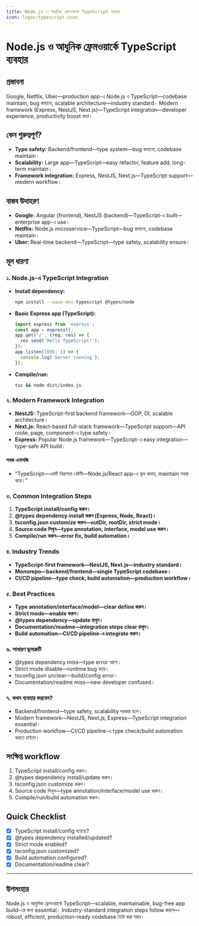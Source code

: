 ```yaml
---
title: Node.js ও আধুনিক ফ্রেমওয়ার্কে TypeScript ব্যবহার
icon: logos:typescript-icon
---
```


# Node.js ও আধুনিক ফ্রেমওয়ার্কে TypeScript ব্যবহার

## প্রস্তাবনা

Google, Netflix, Uber—production app-এ Node.js ও TypeScript—codebase maintain, bug কমানো, scalable architecture—industry standard। Modern framework (Express, NestJS, Next.js)—TypeScript integration—developer experience, productivity boost করে।

## কেন গুরুত্বপূর্ণ?

- **Type safety:** Backend/frontend—type system—bug কমানো, codebase maintain।
- **Scalability:** Large app—TypeScript—easy refactor, feature add, long-term maintain।
- **Framework integration:** Express, NestJS, Next.js—TypeScript support—modern workflow।

## বাস্তব উদাহরণ

- **Google:** Angular (frontend), NestJS (backend)—TypeScript-এ built—enterprise app-এ use।
- **Netflix:** Node.js microservice—TypeScript—bug কমানো, codebase maintain।
- **Uber:** Real-time backend—TypeScript—type safety, scalability ensure।

## মূল ধারণা

### ১. Node.js-এ TypeScript Integration

- **Install dependency:**
  ```bash
  npm install --save-dev typescript @types/node
  ```
- **Basic Express app (TypeScript):**
  ```typescript
  import express from 'express';
  const app = express();
  app.get('/', (req, res) => {
    res.send('Hello TypeScript!');
  });
  app.listen(3000, () => {
    console.log('Server running');
  });
  ```
- **Compile/run:**
  ```bash
  tsc && node dist/index.js
  ```

### ২. Modern Framework Integration

- **NestJS:** TypeScript-first backend framework—OOP, DI, scalable architecture।
- **Next.js:** React-based full-stack framework—TypeScript support—API route, page, component-এ type safety।
- **Express:** Popular Node.js framework—TypeScript-এ easy integration—type-safe API build।

#### সহজ এনালজি

- "TypeScript—একটি নিরাপত্তা বেষ্টনী—Node.js/React app-এ ভুল কমায়, maintain সহজ করে।"

### ৩. Common Integration Steps

1. **TypeScript install/config করুন।**
2. **@types dependency install করুন (Express, Node, React)।**
3. **tsconfig.json customize করুন—outDir, rootDir, strict mode।**
4. **Source code লিখুন—type annotation, interface, model use করুন।**
5. **Compile/run করুন—error fix, build automation।**

### ৪. Industry Trends

- **TypeScript-first framework—NestJS, Next.js—industry standard।**
- **Monorepo—backend/frontend—single TypeScript codebase।**
- **CI/CD pipeline—type check, build automation—production workflow।**

### ৫. Best Practices

- **Type annotation/interface/model—clear define করুন।**
- **Strict mode—enable করুন।**
- **@types dependency—update রাখুন।**
- **Documentation/readme—integration steps clear রাখুন।**
- **Build automation—CI/CD pipeline-এ integrate করুন।**

### ৬. সাধারণ ভুলত্রুটি

- @types dependency miss—type error আসে।
- Strict mode disable—runtime bug বাড়ে।
- tsconfig.json unclear—build/config error।
- Documentation/readme miss—new developer confused।

### ৭. কখন ব্যবহার করবেন?

- Backend/frontend—type safety, scalability দরকার হলে।
- Modern framework—NestJS, Next.js, Express—TypeScript integration essential।
- Production workflow—CI/CD pipeline-এ type check/build automation করতে চাইলে।

## সংক্ষিপ্ত workflow

1. TypeScript install/config করুন।
2. @types dependency install/update করুন।
3. tsconfig.json customize করুন।
4. Source code লিখুন—type annotation/interface/model use করুন।
5. Compile/run/build automation করুন।

## Quick Checklist

- [x] TypeScript install/config হয়েছে?
- [x] @types dependency installed/updated?
- [x] Strict mode enabled?
- [x] tsconfig.json customized?
- [x] Build automation configured?
- [x] Documentation/readme clear?

---

## উপসংহার

Node.js ও আধুনিক ফ্রেমওয়ার্কে TypeScript—scalable, maintainable, bug-free app build-এর জন্য essential। Industry-standard integration steps follow করলে—robust, efficient, production-ready codebase তৈরি করা সম্ভব।


